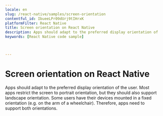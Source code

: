 ```yaml
---
locale: en
slug: /react-native/samples/screen-orientation
contentful_id: IbueeLPr09dUrj9tIHrxK
platformFilter: React Native
title: Screen orientation on React Native
description: Apps should adapt to the preferred display orientation of the user.
keywords: [React Native code sample]


	
---
```


# Screen orientation on React Native

Apps should adapt to the preferred display orientation of the user. Most apps restrict the screen to portrait orientation, but they should also support landscape orientation. Some users have their devices mounted in a fixed orientation (e.g. on the arm of a wheelchair). Therefore, apps need to support both orientations.

<CodeSample id="screen-orientation" locale="en" platform="react native"/>